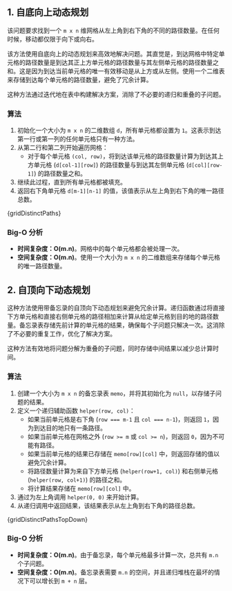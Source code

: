 

## 1. 自底向上动态规划

该问题要求找到一个 `m x n` 维网格从左上角到右下角的不同的路径数量。在任何时候，移动都仅限于向下或向右。

该方法使用自底向上的动态规划来高效地解决问题。其直觉是，到达网格中特定单元格的路径数量是到达其正上方单元格的路径数量与其左侧单元格的路径数量之和。这是因为到达当前单元格的唯一有效移动是从上方或从左侧。使用一个二维表来存储到达每个单元格的路径数量，避免了冗余计算。

这种方法通过迭代地在表中构建解决方案，消除了不必要的递归和重叠的子问题。

### 算法

1. 初始化一个大小为 `m x n` 的二维数组 `d`，所有单元格都设置为 `1`。这表示到达第一行或第一列的任何单元格只有一种方法。
2. 从第二行和第二列开始遍历网格：
   * 对于每个单元格 `(col, row)`，将到达该单元格的路径数量计算为到达其上方单元格 (`d[col-1][row]`) 的路径数量与到达其左侧单元格 (`d[col][row-1]`) 的路径数量之和。
3. 继续此过程，直到所有单元格都被填充。
4. 返回右下角单元格 `d[m-1][n-1]` 的值，该值表示从左上角到右下角的唯一路径总数。

<MDXCodeBlock>
  {gridDistinctPaths}
</MDXCodeBlock>

### Big-O 分析

* **时间复杂度：O(m.n)**。网格中的每个单元格都会被处理一次。
* **空间复杂度：O(m.n)**。使用一个大小为 `m x n` 的二维数组来存储每个单元格的唯一路径数量。

## 2. 自顶向下动态规划

这种方法使用带备忘录的自顶向下动态规划来避免冗余计算。递归函数通过将直接下方单元格和直接右侧单元格的路径相加来计算从给定单元格到目的地的路径数量。备忘录表存储先前计算的单元格的结果，确保每个子问题只解决一次。这消除了不必要的重复工作，优化了解决方案。

这种方法有效地将问题分解为重叠的子问题，同时存储中间结果以减少总计算时间。

### 算法

1. 创建一个大小为 `m x n` 的备忘录表 `memo`，并将其初始化为 `null`，以存储子问题的结果。
2. 定义一个递归辅助函数 `helper(row, col)`：
   * 如果当前单元格是右下角 (`row === m-1` 且 `col === n-1`)，则返回 `1`，因为到达目的地只有一条路径。
   * 如果当前单元格在网格之外 (`row >= m` 或 `col >= n`)，则返回 `0`，因为不可能有路径。
   * 如果当前单元格的结果已存储在 `memo[row][col]` 中，则返回存储的值以避免冗余计算。
   * 将路径数量计算为来自下方单元格 (`helper(row+1, col)`) 和右侧单元格 (`helper(row, col+1)`) 的路径之和。
   * 将计算结果存储在 `memo[row][col]` 中。
3. 通过为左上角调用 `helper(0, 0)` 来开始计算。
4. 从递归调用中返回结果，该结果表示从左上角到右下角的路径总数。

<MDXCodeBlock>
  {gridDistinctPathsTopDown}
</MDXCodeBlock>

### Big-O 分析

* **时间复杂度：O(m.n)**。由于备忘录，每个单元格最多计算一次，总共有 `m.n` 个子问题。
* **空间复杂度：O(m.n)**。备忘录表需要 `m.n` 的空间，并且递归堆栈在最坏的情况下可以增长到 `m + n` 层。
